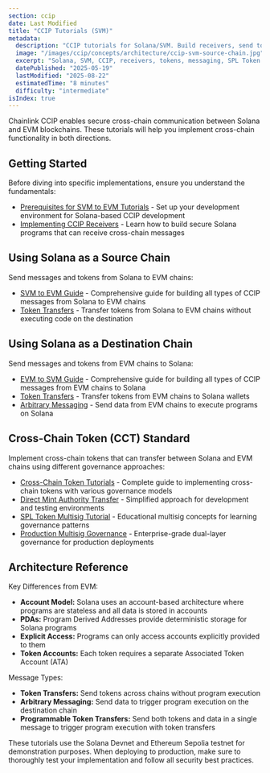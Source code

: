 ```yaml
---
section: ccip
date: Last Modified
title: "CCIP Tutorials (SVM)"
metadata:
  description: "CCIP tutorials for Solana/SVM. Build receivers, send tokens and messages between Solana and EVM, and implement secure cross‑chain programs with SPL Token Program and Token‑2022 extensions."
  image: "/images/ccip/concepts/architecture/ccip-svm-source-chain.jpg"
  excerpt: "Solana, SVM, CCIP, receivers, tokens, messaging, SPL Token Program, Token‑2022, programs"
  datePublished: "2025-05-19"
  lastModified: "2025-08-22"
  estimatedTime: "8 minutes"
  difficulty: "intermediate"
isIndex: true
---
```



Chainlink CCIP enables secure cross-chain communication between Solana and EVM blockchains. These tutorials will help you implement cross-chain functionality in both directions.

## Getting Started

Before diving into specific implementations, ensure you understand the fundamentals:

- [Prerequisites for SVM to EVM Tutorials](/ccip/tutorials/svm/source/prerequisites) - Set up your development environment for Solana-based CCIP development
- [Implementing CCIP Receivers](/ccip/tutorials/svm/receivers) - Learn how to build secure Solana programs that can receive cross-chain messages

## Using Solana as a Source Chain

Send messages and tokens from Solana to EVM chains:

- [SVM to EVM Guide](/ccip/tutorials/svm/source) - Comprehensive guide for building all types of CCIP messages from Solana to EVM chains
- [Token Transfers](/ccip/tutorials/svm/source/token-transfers) - Transfer tokens from Solana to EVM chains without executing code on the destination

## Using Solana as a Destination Chain

Send messages and tokens from EVM chains to Solana:

- [EVM to SVM Guide](/ccip/tutorials/svm/destination) - Comprehensive guide for building all types of CCIP messages from EVM chains to Solana
- [Token Transfers](/ccip/tutorials/svm/destination/token-transfers) - Transfer tokens from EVM chains to Solana wallets
- [Arbitrary Messaging](/ccip/tutorials/svm/destination/arbitrary-messaging) - Send data from EVM chains to execute programs on Solana

## Cross-Chain Token (CCT) Standard

Implement cross-chain tokens that can transfer between Solana and EVM chains using different governance approaches:

- [Cross-Chain Token Tutorials](/ccip/tutorials/svm/cross-chain-tokens) - Complete guide to implementing cross-chain tokens with various governance models
- [Direct Mint Authority Transfer](/ccip/tutorials/svm/cross-chain-tokens/direct-mint-authority) - Simplified approach for development and testing environments
- [SPL Token Multisig Tutorial](/ccip/tutorials/svm/cross-chain-tokens/spl-token-multisig-tutorial) - Educational multisig concepts for learning governance patterns
- [Production Multisig Governance](/ccip/tutorials/svm/cross-chain-tokens/production-multisig-tutorial) - Enterprise-grade dual-layer governance for production deployments

## Architecture Reference

Key Differences from EVM:

- **Account Model:** Solana uses an account-based architecture where programs are stateless and all data is stored in accounts
- **PDAs:** Program Derived Addresses provide deterministic storage for Solana programs
- **Explicit Access:** Programs can only access accounts explicitly provided to them
- **Token Accounts:** Each token requires a separate Associated Token Account (ATA)

Message Types:

- **Token Transfers:** Send tokens across chains without program execution
- **Arbitrary Messaging:** Send data to trigger program execution on the destination chain
- **Programmable Token Transfers:** Send both tokens and data in a single message to trigger program execution with token transfers

<Aside type="note">
  These tutorials use the Solana Devnet and Ethereum Sepolia testnet for demonstration purposes. When deploying to
  production, make sure to thoroughly test your implementation and follow all security best practices.
</Aside>
